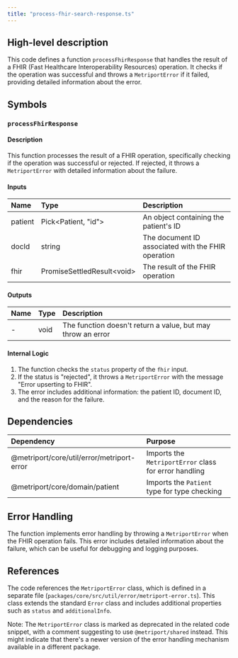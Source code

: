 ```yaml
---
title: "process-fhir-search-response.ts"
---
```


## High-level description
This code defines a function `processFhirResponse` that handles the result of a FHIR (Fast Healthcare Interoperability Resources) operation. It checks if the operation was successful and throws a `MetriportError` if it failed, providing detailed information about the error.

## Symbols

### `processFhirResponse`
#### Description
This function processes the result of a FHIR operation, specifically checking if the operation was successful or rejected. If rejected, it throws a `MetriportError` with detailed information about the failure.

#### Inputs
| Name | Type | Description |
|:-----|:-----|:------------|
| patient | Pick&lt;Patient, "id"&gt; | An object containing the patient's ID |
| docId | string | The document ID associated with the FHIR operation |
| fhir | PromiseSettledResult&lt;void&gt; | The result of the FHIR operation |

#### Outputs
| Name | Type | Description |
|:-----|:-----|:------------|
| - | void | The function doesn't return a value, but may throw an error |

#### Internal Logic
1. The function checks the `status` property of the `fhir` input.
2. If the status is "rejected", it throws a `MetriportError` with the message "Error upserting to FHIR".
3. The error includes additional information: the patient ID, document ID, and the reason for the failure.

## Dependencies
| Dependency | Purpose |
|:-----------|:--------|
| @metriport/core/util/error/metriport-error | Imports the `MetriportError` class for error handling |
| @metriport/core/domain/patient | Imports the `Patient` type for type checking |

## Error Handling
The function implements error handling by throwing a `MetriportError` when the FHIR operation fails. This error includes detailed information about the failure, which can be useful for debugging and logging purposes.

## References
The code references the `MetriportError` class, which is defined in a separate file (`packages/core/src/util/error/metriport-error.ts`). This class extends the standard `Error` class and includes additional properties such as `status` and `additionalInfo`.

Note: The `MetriportError` class is marked as deprecated in the related code snippet, with a comment suggesting to use `@metriport/shared` instead. This might indicate that there's a newer version of the error handling mechanism available in a different package.